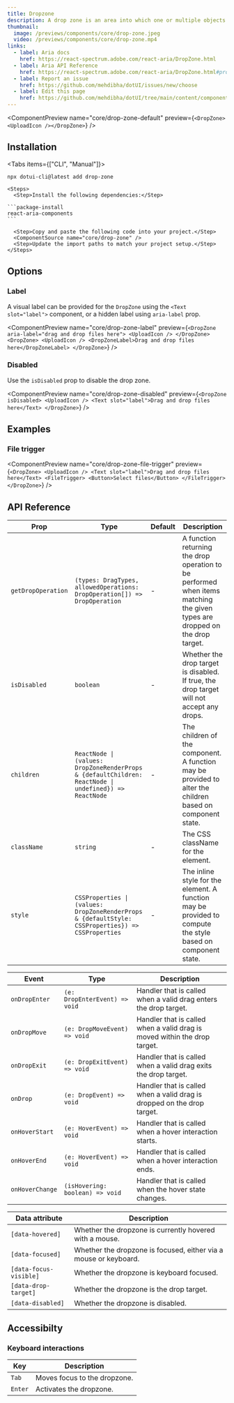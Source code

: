 ```yaml
---
title: Dropzone
description: A drop zone is an area into which one or multiple objects can be dragged and dropped.
thumbnail:
  image: /previews/components/core/drop-zone.jpeg
  video: /previews/components/core/drop-zone.mp4
links:
  - label: Aria docs
    href: https://react-spectrum.adobe.com/react-aria/DropZone.html
  - label: Aria API Reference
    href: https://react-spectrum.adobe.com/react-aria/DropZone.html#props
  - label: Report an issue
    href: https://github.com/mehdibha/dotUI/issues/new/choose
  - label: Edit this page
    href: https://github.com/mehdibha/dotUI/tree/main/content/components/drag-and-drop/drop-zone.mdx?plain=1
---
```


<ComponentPreview
  name="core/drop-zone-default"
  preview={`<DropZone><UploadIcon /></DropZone>`}
/>

## Installation

<Tabs items={["CLI", "Manual"]}>
  <Tab value="CLI">
  
  ```package-install
npx dotui-cli@latest add drop-zone
```

  </Tab>
  <Tab value="manual">
  
    <Steps>
      <Step>Install the following dependencies:</Step>

    ```package-install
    react-aria-components
    ```

      <Step>Copy and paste the following code into your project.</Step>
      <ComponentSource name="core/drop-zone" />
      <Step>Update the import paths to match your project setup.</Step>
    </Steps>

  </Tab>
</Tabs>

## Options

### Label

A visual label can be provided for the `DropZone` using the `<Text slot="label">` component, or a hidden label using `aria-label` prop.

<ComponentPreview
  name="core/drop-zone-label"
  preview={`<DropZone aria-label="drag and drop files here">
    <UploadIcon />
  </DropZone>
  <DropZone>
    <UploadIcon />
    <DropZoneLabel>Drag and drop files here</DropZoneLabel>
  </DropZone>`}
/>

### Disabled

Use the `isDisabled` prop to disable the drop zone.

<ComponentPreview
  name="core/drop-zone-disabled"
  preview={`<DropZone isDisabled>
    <UploadIcon />
    <Text slot="label">Drag and drop files here</Text>
  </DropZone>`}
/>

## Examples

### File trigger

<ComponentPreview
  name="core/drop-zone-file-trigger"
  preview={`<DropZone>
    <UploadIcon />
    <Text slot="label">Drag and drop files here</Text>
    <FileTrigger>
      <Button>Select files</Button>
    </FileTrigger>
  </DropZone>`}
/>

## API Reference

| Prop               | Type                                                                                                  | Default | Description                                                                                                                 |
| ------------------ | ----------------------------------------------------------------------------------------------------- | ------- | --------------------------------------------------------------------------------------------------------------------------- |
| `getDropOperation` | `(types: DragTypes, allowedOperations: DropOperation[]) => DropOperation`                             | -       | A function returning the drop operation to be performed when items matching the given types are dropped on the drop target. |
| `isDisabled`       | `boolean`                                                                                             | -       | Whether the drop target is disabled. If true, the drop target will not accept any drops.                                    |
| `children`         | `ReactNode \| (values: DropZoneRenderProps & {defaultChildren: ReactNode \| undefined}) => ReactNode` | -       | The children of the component. A function may be provided to alter the children based on component state.                   |
| `className`        | `string`                                                                                              | -       | The CSS className for the element.                                                                                          |
| `style`            | `CSSProperties \| (values: DropZoneRenderProps & {defaultStyle: CSSProperties}) => CSSProperties`     | -       | The inline style for the element. A function may be provided to compute the style based on component state.                 |

| Event           | Type                            | Description                                                               |
| --------------- | ------------------------------- | ------------------------------------------------------------------------- |
| `onDropEnter`   | `(e: DropEnterEvent) => void`   | Handler that is called when a valid drag enters the drop target.          |
| `onDropMove`    | `(e: DropMoveEvent) => void`    | Handler that is called when a valid drag is moved within the drop target. |
| `onDropExit`    | `(e: DropExitEvent) => void`    | Handler that is called when a valid drag exits the drop target.           |
| `onDrop`        | `(e: DropEvent) => void`        | Handler that is called when a valid drag is dropped on the drop target.   |
| `onHoverStart`  | `(e: HoverEvent) => void`       | Handler that is called when a hover interaction starts.                   |
| `onHoverEnd`    | `(e: HoverEvent) => void`       | Handler that is called when a hover interaction ends.                     |
| `onHoverChange` | `(isHovering: boolean) => void` | Handler that is called when the hover state changes.                      |

| Data attribute         | Description                                                      |
| ---------------------- | ---------------------------------------------------------------- |
| `[data-hovered]`       | Whether the dropzone is currently hovered with a mouse.          |
| `[data-focused]`       | Whether the dropzone is focused, either via a mouse or keyboard. |
| `[data-focus-visible]` | Whether the dropzone is keyboard focused.                        |
| `[data-drop-target]`   | Whether the dropzone is the drop target.                         |
| `[data-disabled]`      | Whether the dropzone is disabled.                                |

## Accessibilty

### Keyboard interactions

| Key     | Description                  |
| ------- | ---------------------------- |
| `Tab`   | Moves focus to the dropzone. |
| `Enter` | Activates the dropzone.      |
